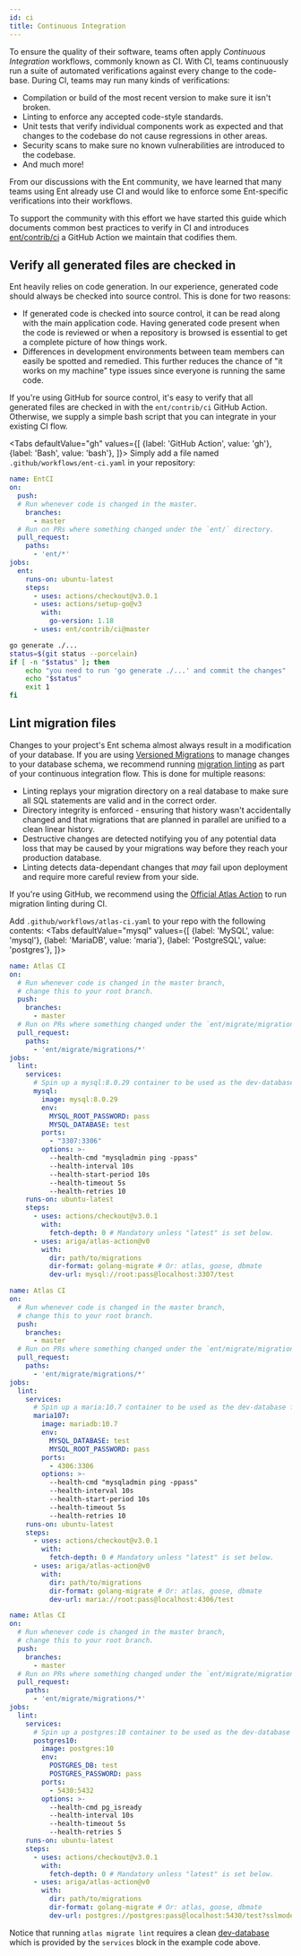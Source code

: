 ```yaml
---
id: ci
title: Continuous Integration
---
```



To ensure the quality of their software, teams often apply _Continuous
Integration_ workflows, commonly known as CI. With CI, teams continuously run a suite
of automated verifications against every change to the code-base. During CI,
teams may run many kinds of verifications:
* Compilation or build of the most recent version to make sure it
  isn't broken.
* Linting to enforce any accepted code-style standards.
* Unit tests that verify individual components work as expected
  and that changes to the codebase do not cause regressions in
  other areas.
* Security scans to make sure no known vulnerabilities are introduced
  to the codebase.
* And much more!

From our discussions with the Ent community, we have learned
that many teams using Ent already use CI and would like to enforce some
Ent-specific verifications into their workflows.

To support the community with this effort we have started this guide which
documents common best practices to verify in CI and introduces
[ent/contrib/ci](https://github.com/ent/contrib/ci) a GitHub Action
we maintain that codifies them.

## Verify all generated files are checked in

Ent heavily relies on code generation. In our experience, generated code
should always be checked into source control. This is done for two reasons:
* If generated code is checked into source control, it can be read
  along with the main application code. Having generated code present when
  the code is reviewed or when a repository is browsed is essential to get
  a complete picture of how things work.
* Differences in development environments between team members can easily be
  spotted and remedied. This further reduces the chance of "it works on my
  machine" type issues since everyone is running the same code.

If you're using GitHub for source control, it's easy to verify that all generated
files are checked in with the `ent/contrib/ci` GitHub Action.
Otherwise, we supply a simple bash script that you can integrate in your existing
CI flow.

<Tabs
    defaultValue="gh"
    values={[
        {label: 'GitHub Action', value: 'gh'},
        {label: 'Bash', value: 'bash'},
    ]}>
<TabItem value="gh">
Simply add a file named `.github/workflows/ent-ci.yaml` in your repository:

```yaml
name: EntCI
on:
  push:
  # Run whenever code is changed in the master.
    branches:
      - master
  # Run on PRs where something changed under the `ent/` directory.
  pull_request:
    paths:
      - 'ent/*'
jobs:
  ent:
    runs-on: ubuntu-latest
    steps:
      - uses: actions/checkout@v3.0.1
      - uses: actions/setup-go@v3
        with:
          go-version: 1.18
      - uses: ent/contrib/ci@master
```

</TabItem>
<TabItem value="bash">

```bash
go generate ./...
status=$(git status --porcelain)
if [ -n "$status" ]; then
    echo "you need to run 'go generate ./...' and commit the changes"
    echo "$status"
    exit 1
fi
```

</TabItem>
</Tabs>

## Lint migration files

Changes to your project's Ent schema almost always result in a modification
of your database. If you are using [Versioned Migrations](/docs/versioned-migrations)
to manage changes to your database schema, we recommend running [migration linting](https://atlasgo.io/versioned/lint)
as part of your continuous integration flow. This is done for multiple reasons:

* Linting replays your migration directory on a real database to make sure all SQL statements
  are valid and in the correct order.
* Directory integrity is enforced - ensuring that history wasn't accidentally changed and
  that migrations that are planned in parallel are unified to a clean linear history.
* Destructive changes are detected notifying you of any potential data loss that may be
  caused by your migrations way before they reach your production database.
* Linting detects data-dependant changes that _may_ fail upon deployment and require
  more careful review from your side.

If you're using GitHub, we recommend using the [Official Atlas Action](https://github.com/ariga/atlas-action)
to run migration linting during CI.

Add `.github/workflows/atlas-ci.yaml` to your repo with the following contents:
<Tabs
defaultValue="mysql"
values={[
    {label: 'MySQL', value: 'mysql'},
    {label: 'MariaDB', value: 'maria'},
    {label: 'PostgreSQL', value: 'postgres'},
]}>
<TabItem value="mysql">

```yaml
name: Atlas CI
on:
  # Run whenever code is changed in the master branch,
  # change this to your root branch.
  push:
    branches:
      - master
  # Run on PRs where something changed under the `ent/migrate/migrations/` directory.
  pull_request:
    paths:
      - 'ent/migrate/migrations/*'
jobs:
  lint:
    services:
      # Spin up a mysql:8.0.29 container to be used as the dev-database for analysis.
      mysql:
        image: mysql:8.0.29
        env:
          MYSQL_ROOT_PASSWORD: pass
          MYSQL_DATABASE: test
        ports:
          - "3307:3306"
        options: >-
          --health-cmd "mysqladmin ping -ppass"
          --health-interval 10s
          --health-start-period 10s
          --health-timeout 5s
          --health-retries 10
    runs-on: ubuntu-latest
    steps:
      - uses: actions/checkout@v3.0.1
        with:
          fetch-depth: 0 # Mandatory unless "latest" is set below.
      - uses: ariga/atlas-action@v0
        with:
          dir: path/to/migrations
          dir-format: golang-migrate # Or: atlas, goose, dbmate
          dev-url: mysql://root:pass@localhost:3307/test
```

</TabItem>
<TabItem value="maria">

```yaml
name: Atlas CI
on:
  # Run whenever code is changed in the master branch,
  # change this to your root branch.
  push:
    branches:
      - master
  # Run on PRs where something changed under the `ent/migrate/migrations/` directory.
  pull_request:
    paths:
      - 'ent/migrate/migrations/*'
jobs:
  lint:
    services:
      # Spin up a maria:10.7 container to be used as the dev-database for analysis.
      maria107:
        image: mariadb:10.7
        env:
          MYSQL_DATABASE: test
          MYSQL_ROOT_PASSWORD: pass
        ports:
          - 4306:3306
        options: >-
          --health-cmd "mysqladmin ping -ppass"
          --health-interval 10s
          --health-start-period 10s
          --health-timeout 5s
          --health-retries 10
    runs-on: ubuntu-latest
    steps:
      - uses: actions/checkout@v3.0.1
        with:
          fetch-depth: 0 # Mandatory unless "latest" is set below.
      - uses: ariga/atlas-action@v0
        with:
          dir: path/to/migrations
          dir-format: golang-migrate # Or: atlas, goose, dbmate
          dev-url: maria://root:pass@localhost:4306/test
```

</TabItem>
<TabItem value="postgres">

```yaml
name: Atlas CI
on:
  # Run whenever code is changed in the master branch,
  # change this to your root branch.
  push:
    branches:
      - master
  # Run on PRs where something changed under the `ent/migrate/migrations/` directory.
  pull_request:
    paths:
      - 'ent/migrate/migrations/*'
jobs:
  lint:
    services:
      # Spin up a postgres:10 container to be used as the dev-database for analysis.
      postgres10:
        image: postgres:10
        env:
          POSTGRES_DB: test
          POSTGRES_PASSWORD: pass
        ports:
          - 5430:5432
        options: >-
          --health-cmd pg_isready
          --health-interval 10s
          --health-timeout 5s
          --health-retries 5
    runs-on: ubuntu-latest
    steps:
      - uses: actions/checkout@v3.0.1
        with:
          fetch-depth: 0 # Mandatory unless "latest" is set below.
      - uses: ariga/atlas-action@v0
        with:
          dir: path/to/migrations
          dir-format: golang-migrate # Or: atlas, goose, dbmate
          dev-url: postgres://postgres:pass@localhost:5430/test?sslmode=disable
```

</TabItem>
</Tabs>

Notice that running `atlas migrate lint` requires a clean [dev-database](https://atlasgo.io/concepts/dev-database)
which is provided by the `services` block in the example code above.